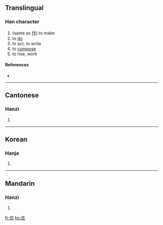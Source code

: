 ==Translingual==

===Han character===
{{Han char|rn=9|rad=人|as=05|sn=7|four=|canj=人人卜一 (OOYM)}}

# (same as [[作]]) to make
# to [[do]]
# to act, to write
# to [[compose]]
# to rise, work

====References====
* {{Han ref|kx=0100.021|hdz=10136.010|uh=3445|ud=13381}}

----

==Cantonese==

===Hanzi===
{{yue-hanzi|jyut=|y=jok3, jok6}}

# {{defn|Cantonese|sort=人05}}

----

==Korean==

===Hanja===
{{ko-hanja|hangeul=작|rv=jak|mr=chak|y=cak|eumhun=짓다|ehrv=jitda|ehmr=chitta|ehy=cisqta}}

# {{defn|Korean|sort=人05}}

----

==Mandarin==

===Hanzi===
{{cmn-hanzi|pin=[[zuò]] ([[zuo4]])|wg=tso<sup>4</sup>}}

# {{defn|Mandarin|sort=人05}}

[[fr:㑅]]
[[ko:㑅]]